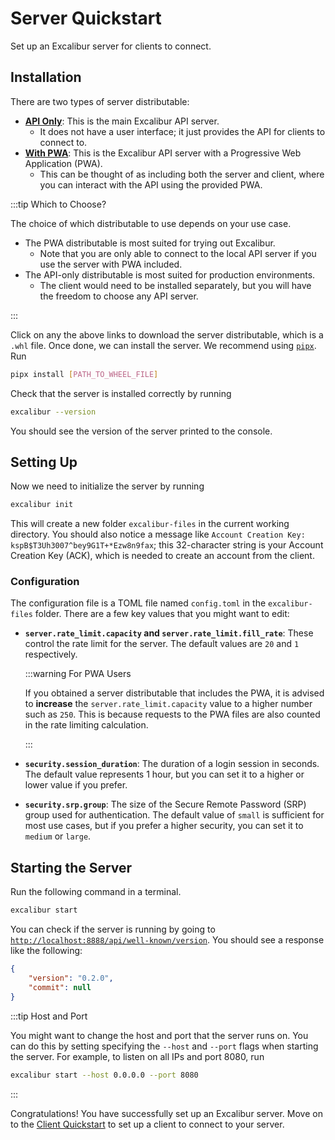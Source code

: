 
# Server Quickstart

Set up an Excalibur server for clients to connect.

## Installation

There are two types of server distributable:
- [**API Only**](http://localhost:3000/download?type=server): This is the main Excalibur API server.
    - It does not have a user interface; it just provides the API for clients to connect to.
- [**With PWA**](http://localhost:3000/download?type=server-pwa): This is the Excalibur API server with a Progressive Web Application (PWA).
    - This can be thought of as including both the server and client, where you can interact with the API using the provided PWA.

:::tip Which to Choose?

The choice of which distributable to use depends on your use case.
- The PWA distributable is most suited for trying out Excalibur.
    - Note that you are only able to connect to the local API server if you use the server with PWA included.
- The API-only distributable is most suited for production environments.
    - The client would need to be installed separately, but you will have the freedom to choose any API server.

:::

Click on any the above links to download the server distributable, which is a `.whl` file. Once done, we can install the server. We recommend using [`pipx`](https://pipx.pypa.io/stable/). Run

```bash
pipx install [PATH_TO_WHEEL_FILE]
```

Check that the server is installed correctly by running

```bash
excalibur --version
```

You should see the version of the server printed to the console.

## Setting Up

Now we need to initialize the server by running

```bash
excalibur init
```

This will create a new folder `excalibur-files` in the current working directory. You should also notice a message like `Account Creation Key: kspB$T3Uh3007^bey9G1T+*Ezw8n9fax`; this 32-character string is your Account Creation Key (ACK), which is needed to create an account from the client.

### Configuration

The configuration file is a TOML file named `config.toml` in the `excalibur-files` folder. There are a few key values that you might want to edit:
- **`server.rate_limit.capacity` and `server.rate_limit.fill_rate`**: These control the rate limit for the server. The default values are `20` and `1` respectively.

    :::warning For PWA Users

    If you obtained a server distributable that includes the PWA, it is advised to **increase** the `server.rate_limit.capacity` value to a higher number such as `250`. This is because requests to the PWA files are also counted in the rate limiting calculation.

    :::
- **`security.session_duration`**: The duration of a login session in seconds. The default value represents 1 hour, but you can set it to a higher or lower value if you prefer.
- **`security.srp.group`**: The size of the Secure Remote Password (SRP) group used for authentication. The default value of `small` is sufficient for most use cases, but if you prefer a higher security, you can set it to `medium` or `large`. 

## Starting the Server

Run the following command in a terminal.

```bash
excalibur start
```

You can check if the server is running by going to [`http://localhost:8888/api/well-known/version`](http://localhost:8888/api/well-known/version). You should see a response like the following:

```json
{
    "version": "0.2.0",
    "commit": null
}
```

:::tip Host and Port

You might want to change the host and port that the server runs on. You can do this by setting specifying the `--host` and `--port` flags when starting the server. For example, to listen on all IPs and port 8080, run

```bash
excalibur start --host 0.0.0.0 --port 8080
```

:::

Congratulations! You have successfully set up an Excalibur server. Move on to the [Client Quickstart](./02-client/index.mdx) to set up a client to connect to your server.
